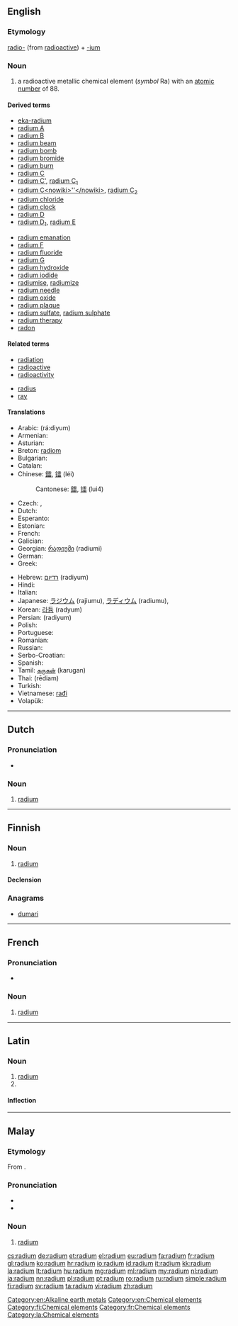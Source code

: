==English==

{{elements|Ra|francium|Fr|actinium|Ac}}

===Etymology===
[[radio-]] (from [[radioactive]]) + [[-ium]]

===Noun===
{{en-noun|-}}
{{wikipedia}}

# a radioactive metallic chemical element (''symbol'' Ra) with an [[atomic number]] of 88.

====Derived terms====
{{rel-top|terms derived from ''radium''}}
* [[eka-radium]]
* [[radium A]]
* [[radium B]]
* [[radium beam]]
* [[radium bomb]]
* [[radium bromide]]
* [[radium burn]]
* [[radium C]]
* [[radium C']], [[radium C1|radium C<sub>1</sub>]]
* [[radium C<nowiki>''</nowiki>]], [[radium C2|radium C<sub>2</sub>]]
* [[radium chloride]]
* [[radium clock]]
* [[radium D]]
* [[radium D1|radium D<sub>1</sub>]], [[radium E]]
{{rel-mid}}
* [[radium emanation]]
* [[radium F]]
* [[radium fluoride]]
* [[radium G]]
* [[radium hydroxide]]
* [[radium iodide]]
* [[radiumise]], [[radiumize]]
* [[radium needle]]
* [[radium oxide]]
* [[radium plaque]]
* [[radium sulfate]], [[radium sulphate]]
* [[radium therapy]]
* [[radon]]
{{rel-bottom}}

====Related terms====
{{rel-top}}
* [[radiation]]
* [[radioactive]]
* [[radioactivity]]
{{rel-mid}}
* [[radius]]
* [[ray]]
{{rel-bottom}}

====Translations====
{{trans-top|chemical element}}
* Arabic: {{Arab|[[راديوم|راديُوم]]}} (rá:diyum) {{m}}
* Armenian: {{t-|hy|ռադիում|tr=ṙadium}}
* Asturian: {{t-|ast|radiu|m}}
* Breton: [[radiom]] {{m}}
* Bulgarian: {{t-|bg|радий|m|tr=radij}}
* Catalan: {{t-|ca|radi|m}}
* Chinese: [[鐳]], [[镭]] (léi)
*: Cantonese: [[鐳]], [[镭]] (lui4)
* Czech: {{t+|cs|radium|n}}, {{t-|cs|rádium|n}}
* Dutch: {{t+|nl|radium|n}}
* Esperanto: {{t-|eo|radiumo}}
* Estonian: {{t-|et|raadium}}
* French: {{t+|fr|radium}}
* Galician: {{t+|gl|radio|m}}
* Georgian: [[რადიუმი]] (radiumi)
* German: {{t+|de|Radium|n}}
* Greek: {{t+|el|ράδιο|n|tr=rádio}}
{{trans-mid}}
* Hebrew: [[רדיום]] (radiyum)
* Hindi: {{t-|hi|तेजातु|tr=tejaatu|sc=Deva}}
* Italian: {{t+|it|radio|m}}
* Japanese: [[ラジウム]] (rajiumu), [[ラディウム]] (radiumu), {{t-|ja|鐳|sc=Jpan}}
* Korean: [[라듐]] (radyum)
* Persian: {{fa-Arab|[[راديوم]]}} (radiyum)
* Polish: {{t+|pl|rad|m}}
* Portuguese: {{t+|pt|rádio|m}}
* Romanian: {{t+|ro|radiu|n}}
* Russian: {{t+|ru|радий|m|tr=rádij}}
* Serbo-Croatian: {{t-|sh|radij|m}}
* Spanish: {{t+|es|radio}}
* Tamil: [[கருகன்]] (karugan)
* Thai: {{Thai|[[เรเดียม]]}} (rēdiam)
* Turkish: {{t+|tr|radyum}}
* Vietnamese: [[rađi]]
* Volapük: {{t+|vo|radin}}
{{trans-bottom}}

[[Category:en:Alkaline earth metals]]
[[Category:en:Chemical elements]]

----

==Dutch==
{{wikipedia|lang=nl}}
{{elements|Ra|francium|Fr|actinium|Ac|lang=nl}}

===Pronunciation===
* {{audio|Nl-radium.ogg|Audio}}

===Noun===
{{nl-noun|n|-|-}}

# [[#English|radium]]

----

==Finnish==
{{wikipedia|lang=fi}}

===Noun===
{{fi-noun}}

# [[#English|radium]]

====Declension====
{{fi-decl-tuoli|radium|nopl=1|i=0}}

===Anagrams===
* [[dumari#Finnish|dumari]]

[[Category:fi:Chemical elements]]

----

==French==
{{wikipedia|lang=fr}}

===Pronunciation===
* {{IPA|/ʁa.djɔm/|lang=fr}}

===Noun===
{{fr-noun-unc|m}}

# [[#English|radium]]

[[Category:fr:Chemical elements]]

----

==Latin==
{{wikipedia|lang=la}}

===Noun===
{{la-noun|radium|radii|radiī|n|second}}

# [[#English|radium]]
# {{inflection of|radius|radius|acc|s|lang=la}}

====Inflection====
{{la-decl-2nd-N|radi}}

[[Category:la:Chemical elements]]

----

==Malay==
{{wikipedia|lang=ms}}
{{elements|Ra|fransium|Fr|aktinium|Ac|lang=ms}}

===Etymology===
From {{etyl|en|ms}} {{term|radium|lang=en}}.

===Pronunciation===
* {{IPA|[radiom]|[radiəm]|[rediəm]|lang=ms}}
* {{rhymes|iom|jom|om|lang=ms}}

===Noun===
{{head|ms|noun}}

# [[#English|radium]] {{gloss|chemical element}}

[[cs:radium]]
[[de:radium]]
[[et:radium]]
[[el:radium]]
[[eu:radium]]
[[fa:radium]]
[[fr:radium]]
[[gl:radium]]
[[ko:radium]]
[[hr:radium]]
[[io:radium]]
[[id:radium]]
[[it:radium]]
[[kk:radium]]
[[la:radium]]
[[lt:radium]]
[[hu:radium]]
[[mg:radium]]
[[ml:radium]]
[[my:radium]]
[[nl:radium]]
[[ja:radium]]
[[nn:radium]]
[[pl:radium]]
[[pt:radium]]
[[ro:radium]]
[[ru:radium]]
[[simple:radium]]
[[fi:radium]]
[[sv:radium]]
[[ta:radium]]
[[vi:radium]]
[[zh:radium]]